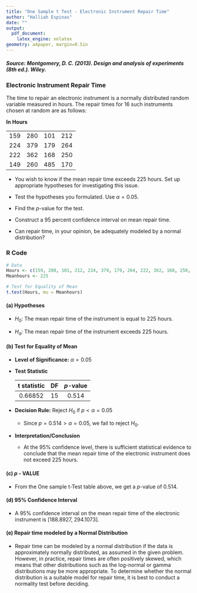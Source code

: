 ```yaml
---
title: "One Sample t Test - Electronic Instrument Repair Time"
author: "Halliah Espinas"
date: ""
output:
  pdf_document:
    latex_engine: xelatex
geometry: a4paper, margin=0.5in
---
```


##### **Source:** Montgomery, D. C. (2013). *Design and analysis of experiments* (8th ed.). Wiley.

### Electronic Instrument Repair Time

The time to repair an electronic instrument is a normally distributed random variable measured in hours. The repair times for 16 such instruments chosen at random are as follows:

**In** **Hours**

|     |     |     |     |
|-----|-----|-----|-----|
| 159 | 280 | 101 | 212 |
| 224 | 379 | 179 | 264 |
| 222 | 362 | 168 | 250 |
| 149 | 260 | 485 | 170 |

-   You wish to know if the mean repair time exceeds 225 hours. Set up appropriate hypotheses for investigating this issue.

-   Test the hypotheses you formulated. Use $\alpha=0.05$.

-   Find the $p$-value for the test.

-   Construct a 95 percent confidence interval on mean repair time.

-   Can repair time, in your opinion, be adequately modeled by a normal distribution?

### R Code

```r
# Data
Hours <- c(159, 280, 101, 212, 224, 379, 179, 264, 222, 362, 168, 250, 149, 260, 485, 170)
Meanhours <- 225

# Test for Equality of Mean
t.test(Hours, mu = Meanhours) 
```

#### (a) Hypotheses

-   $H_0:$ The mean repair time of the instrument is equal to 225 hours.

-   $H_a:$ The mean repair time of the instrument exceeds 225 hours.

#### (b) Test for Equality of Mean

-   **Level of Significance:** $\alpha=0.05$

-   **Test Statistic**

    | t statistic | DF  | $p$**-value** |
    |:-----------:|:---:|:-------------:|
    |   0.66852   | 15  |     0.514     |

-   **Decision Rule:** Reject $H_0$ if $p < \alpha=0.05$

    -   Since $p = 0.514 > \alpha = 0.05$, we fail to reject $H_0$.

-   **Interpretation/Conclusion**

    -   At the 95% confidence level, there is sufficient statistical evidence to conclude that the mean repair time of the electronic instrument does not exceed 225 hours.

#### (c) $p$ - VALUE

-   From the One sample t-Test table above, we get a $p$-value of 0.514.

#### (d) 95% Confidence Interval

-   A 95% confidence interval on the mean repair time of the electronic instrument is [188.8927, 294.1073].

#### (e) Repair time modeled by a Normal Distribution

-   Repair time can be modeled by a normal distribution if the data is approximately normally distributed, as assumed in the given problem. However, in practice, repair times are often positively skewed, which means that other distributions such as the log-normal or gamma distributions may be more appropriate. To determine whether the normal distribution is a suitable model for repair time, it is best to conduct a normality test before deciding.
